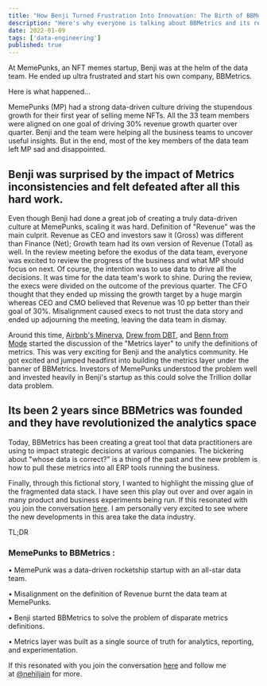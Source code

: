 ```yaml
---
title: "How Benji Turned Frustration Into Innovation: The Birth of BBMetrics"
description: "Here's why everyone is talking about BBMetrics and its revolutionary impact on data analytics..."
date: 2022-01-09
tags: ['data-engineering']
published: true
---
```


At MemePunks, an NFT memes startup, Benji was at the helm of the data team. He ended up ultra frustrated and start his own company, BBMetrics.

Here is what happened...

MemePunks (MP) had a strong data-driven culture driving the stupendous growth for their first year of selling meme NFTs. All the 33 team members were aligned on one goal of driving 30% revenue growth quarter over quarter. Benji and the team were helping all the business teams to uncover useful insights. But in the end, most of the key members of the data team left MP sad and disappointed.

## Benji was surprised by the impact of Metrics inconsistencies and felt defeated after all this hard work.

Even though Benji had done a great job of creating a truly data-driven culture at MemePunks, scaling it was hard. Definition of "Revenue" was the main culprit. Revenue as CEO and investors saw it (Gross) was different than Finance (Net); Growth team had its own version of Revenue (Total) as well. In the review meeting before the exodus of the data team, everyone was excited to review the progress of the business and what MP should focus on next. Of course, the intention was to use data to drive all the decisions. It was time for the data team's work to shine. During the review, the execs were divided on the outcome of the previous quarter. The CFO thought that they ended up missing the growth target by a huge margin whereas CEO and CMO believed that Revenue was 10 pp better than their goal of 30%. Misalignment caused execs to not trust the data story and ended up adjourning the meeting, leaving the data team in dismay.

Around this time, [Airbnb's Minerva](https://medium.com/airbnb-engineering/how-airbnb-achieved-metric-consistency-at-scale-f23cc53dea70), [Drew from DBT](https://www.youtube.com/watch?v=MdSMSbQxnO0), and [Benn from Mode](https://benn.substack.com/p/metrics-layer) started the discussion of the "Metrics layer" to unify the definitions of metrics. This was very exciting for Benji and the analytics community. He got excited and jumped headfirst into building the metrics layer under the banner of BBMetrics. Investors of MemePunks understood the problem well and invested heavily in Benji's startup as this could solve the Trillion dollar data problem.

## Its been 2 years since BBMetrics was founded and they have revolutionized the analytics space

Today, BBMetrics has been creating a great tool that data practitioners are using to impact strategic decisions at various companies. The bickering about "whose data is correct?" is a thing of the past and the new problem is how to pull these metrics into all ERP tools running the business.

Finally, through this fictional story, I wanted to highlight the missing glue of the fragmented data stack. I have seen this play out over and over again in many product and business experiments being run. If this resonated with you join the conversation [here](https://twitter.com/imrobertyi/status/1451549401122426886?s=20). I am personally very excited to see where the new developments in this area take the data industry.

TL;DR

### MemePunks to BBMetrics :

• MemePunk was a data-driven rocketship startup with an all-star data team.

• Misalignment on the definition of Revenue burnt the data team at MemePunks.

• Benji started BBMetrics to solve the problem of disparate metrics definitions.

• Metrics layer was built as a single source of truth for analytics, reporting, and experimentation.

If this resonated with you join the conversation [here](https://twitter.com/imrobertyi/status/1451549401122426886?s=20) and follow me at [@nehiljain](https://twitter.com/nehiljain) for more.